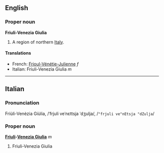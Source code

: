 ==English==
===Proper noun===
{{wikipedia}}
'''Friuli-Venezia Giulia'''

#A region of northern [[Italy]].

====Translations====

*French: [[Frioul-Vénétie-Julienne]] ''f''
*Italian: Friuli-Venezia Giulia ''m''
----

==Italian==
===Pronunciation===
Friùli-Venèzia Giùlia, /ˈfrjuli veˈnɛttsja ˈdʒulja/, /<tt>"frjuli ve"nEtsja "dZulja</tt>/
===Proper noun===
'''[[Friuli]]-[[Venezia Giulia]]''' ''m''

# Friuli-Venezia Giulia